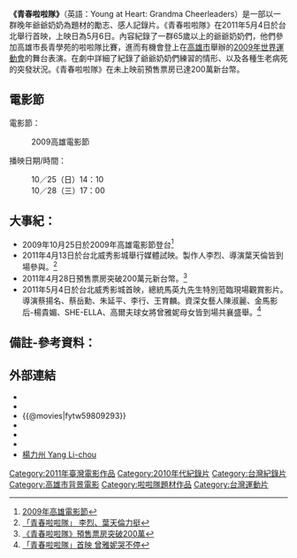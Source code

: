 {{Infobox Film
| name           = 青春啦啦隊
| original_name  = ''Young at Heart: Grandma Cheerleaders''
| image          = 
| caption        = 
| producer       = 朱詩倩
| producer_2     = 陳怡燁
| director       = [[楊力州|楊力州]]
| writer         = 
| starring       = 
| music          = 
| cinematography = 伍心瑜
| editing        = 李念修
| studio         = 後場音像紀錄工作室有限公司
| distributor    = 前景娛樂
| released       = {{TWN}}{{film date|2011|5|6}}
| runtime        = 90 分鐘
| country        = {{TWN}}
| language       = [[臺語|臺語]]、[[中華民國國語文|國語]]
| budget         = 
| gross          = 
| website        = 
| imdb_id        = tt1905000
}}

'''《青春啦啦隊》'''（英語：Young at Heart: Grandma Cheerleaders）是一部以一群晚年爺爺奶奶為題材的勵志、感人記錄片。《青春啦啦隊》在2011年5月4日於台北舉行首映，上映日為5月6日。內容紀錄了一群65歲以上的爺爺奶奶們，他們參加高雄市長青學苑的啦啦隊比賽，進而有機會登上在[[高雄市|高雄市]]舉辦的[[2009年世界運動會|2009年世界運動會]]的舞台表演。在劇中詳細了紀錄了爺爺奶奶們練習的情形、以及各種生老病死的突發狀況。《青春啦啦隊》在未上映前預售票房已達200萬新台幣。  

== 電影節==
電影節：
:2009高雄電影節
播映日期/時間：
:10／25（日）14：10
:10／28（三）17：00

== 大事紀： ==
* 2009年10月25日於2009年高雄電影節登台<ref>[http://kff2009.pixnet.net/blog 2009年高雄電影節]</ref>
* 2011年4月13日於台北威秀影城舉行媒體試映。製作人李烈、導演葉天倫皆到場參與。<ref>[http://udn.com/NEWS/ENTERTAINMENT/BREAKINGNEWS8/6271536.shtml 「青春啦啦隊」 李烈、葉天倫力挺]</ref>
* 2011年4月28日預售票房突破200萬元新台幣。<ref>[http://fe1.udnnews.com/NEWS/ENTERTAINMENT/BREAKINGNEWS8/6304402.shtml 《青春啦啦隊》預售票房突破200萬]{{dead link|date=2018年5月 |bot=InternetArchiveBot |fix-attempted=yes }}</ref>
* 2011年5月4日於台北威秀影城首映，總統馬英九先生特別蒞臨現場觀賞影片。導演蔡揚名、蔡岳勳、朱延平、李行、王育麟。資深女藝人陳淑麗、金馬影后-楊貴媚、SHE-ELLA、高爾夫球女將曾雅妮母女皆到場共襄盛舉。<ref>[http://udn.com/NEWS/ENTERTAINMENT/BREAKINGNEWS8/6316277.shtml 「青春啦啦隊」首映 曾雅妮哭不停]</ref>

== 備註-參考資料： ==
{{reflist}}

== 外部連結 ==
*{{Yahoomovie id|3846}}
*{{MSN movie|1829}}
*{{@movies|fytw59809293}}
*{{douban}}
*{{Mtime|147540}}
*{{imdb title|1905000}}
*[http://backstage.pixnet.net/blog/post/21546578 楊力州 Yang Li-chou]

[[Category:2011年臺灣電影作品|Category:2011年臺灣電影作品]]
[[Category:2010年代紀錄片|Category:2010年代紀錄片]]
[[Category:台灣紀錄片|Category:台灣紀錄片]]
[[Category:高雄市背景電影|Category:高雄市背景電影]]
[[Category:啦啦隊題材作品|Category:啦啦隊題材作品]]
[[Category:台灣運動片|Category:台灣運動片]]